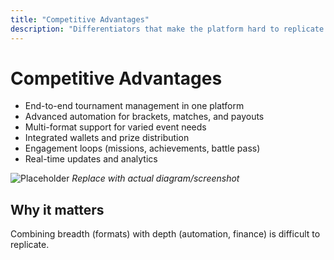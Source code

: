 ```yaml
---
title: "Competitive Advantages"
description: "Differentiators that make the platform hard to replicate."
---
```


# Competitive Advantages

- End-to-end tournament management in one platform
- Advanced automation for brackets, matches, and payouts
- Multi-format support for varied event needs
- Integrated wallets and prize distribution
- Engagement loops (missions, achievements, battle pass)
- Real-time updates and analytics

![Placeholder](/images/screenshots/competitive-advantages.png)
*Replace with actual diagram/screenshot*

## Why it matters
Combining breadth (formats) with depth (automation, finance) is difficult to replicate.
